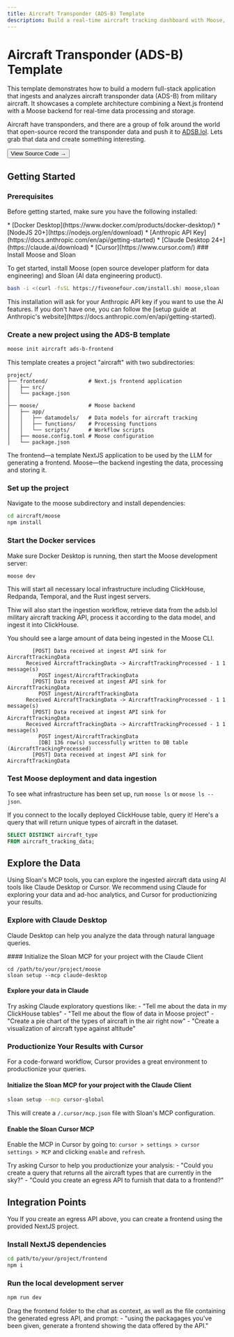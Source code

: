 ```yaml
---
title: Aircraft Transponder (ADS-B) Template
description: Build a real-time aircraft tracking dashboard with Moose, Next.js, and open ADS-B data
---
```



# Aircraft Transponder (ADS-B) Template

This template demonstrates how to build a modern full-stack application that ingests and analyzes aircraft transponder data (ADS-B) from military aircraft. It showcases a complete architecture combining a Next.js frontend with a Moose backend for real-time data processing and storage.

Aircraft have transponders, and there are a group of folk around the world that open-source record the transponder data and push it to [ADSB.lol](https://adsb.lol/). Lets grab that data and create something interesting.

<Link href="https://github.com/514-labs/moose/tree/main/templates/ads-b-frontend">
  <Button variant="outline">View Source Code →</Button>
</Link>

## Getting Started

### Prerequisites

Before getting started, make sure you have the following installed:

<Callout type="info" title="Requirements">
* [Docker Desktop](https://www.docker.com/products/docker-desktop/)  
* [NodeJS 20+](https://nodejs.org/en/download)  
* [Anthropic API Key](https://docs.anthropic.com/en/api/getting-started)  
* [Claude Desktop 24+](https://claude.ai/download)  
* [Cursor](https://www.cursor.com/)
</Callout>

<Steps>
### Install Moose and Sloan

To get started, install Moose (open source developer platform for data engineering) and Sloan (AI data engineering product).

```bash filename="terminal" copy
bash -i <(curl -fsSL https://fiveonefour.com/install.sh) moose,sloan
```

<Callout type="info" title="Anthropic API Key">
This installation will ask for your Anthropic API key if you want to use the AI features. If you don't have one, you can follow the [setup guide at Anthropic's website](https://docs.anthropic.com/en/api/getting-started).
</Callout>

### Create a new project using the ADS-B template

```bash filename="terminal" copy
moose init aircraft ads-b-frontend
```

This template creates a project "aircraft" with two subdirectories:

```
project/
├── frontend/             # Next.js frontend application
│   ├── src/
│   └── package.json
│
├── moose/                # Moose backend
│   ├── app/
│   │   ├── datamodels/   # Data models for aircraft tracking
│   │   ├── functions/    # Processing functions
│   │   └── scripts/      # Workflow scripts
│   ├── moose.config.toml # Moose configuration
│   └── package.json
```

The frontend—a template NextJS application to be used by the LLM for generating a frontend. Moose—the backend ingesting the data, processing and storing it. 

### Set up the project

Navigate to the moose subdirectory and install dependencies:

```bash filename="terminal" copy
cd aircraft/moose
npm install
```

### Start the Docker services

Make sure Docker Desktop is running, then start the Moose development server:

```bash filename="terminal" copy
moose dev
```

This will start all necessary local infrastructure including ClickHouse, Redpanda, Temporal, and the Rust ingest servers.

Thiw will also start the ingestion workflow, retrieve data from the adsb.lol military aircraft tracking API, process it according to the data model, and ingest it into ClickHouse.

You should see a large amount of data being ingested in the Moose CLI.

```
        [POST] Data received at ingest API sink for AircraftTrackingData
      Received AircraftTrackingData -> AircraftTrackingProcessed - 1 1 message(s)
          POST ingest/AircraftTrackingData
        [POST] Data received at ingest API sink for AircraftTrackingData
          POST ingest/AircraftTrackingData
      Received AircraftTrackingData -> AircraftTrackingProcessed - 1 1 message(s)
        [POST] Data received at ingest API sink for AircraftTrackingData
      Received AircraftTrackingData -> AircraftTrackingProcessed - 1 1 message(s)
          POST ingest/AircraftTrackingData
          [DB] 136 row(s) successfully written to DB table (AircraftTrackingProcessed)
        [POST] Data received at ingest API sink for AircraftTrackingData
```

### Test Moose deployment and data ingestion

To see what infrastructure has been set up, run `moose ls` or `moose ls --json`.

If you connect to the locally deployed ClickHouse table, query it! Here's a query that will return unique types of aircraft in the dataset.

```SQL
SELECT DISTINCT aircraft_type
FROM aircraft_tracking_data;
```

</Steps>

## Explore the Data

Using Sloan's MCP tools, you can explore the ingested aircraft data using AI tools like Claude Desktop or Cursor. We recommend using Claude for exploring your data and ad-hoc analytics, and Cursor for productionizing your results.

### Explore with Claude Desktop

Claude Desktop can help you analyze the data through natural language queries.

<Steps>
#### Initialize the Sloan MCP for your project with the Claude Client

```
cd /path/to/your/project/moose
sloan setup --mcp claude-desktop
```

</Steps>

#### Explore your data in Claude

<Callout type="info" title="Example Questions for Claude">
Try asking Claude exploratory questions like:
- "Tell me about the data in my ClickHouse tables"
- "Tell me about the flow of data in Moose project"
- "Create a pie chart of the types of aircraft in the air right now"
- "Create a visualization of aircraft type against altitude"
</Callout>

### Productionize Your Results with Cursor

For a code-forward workflow, Cursor provides a great environment to productionize your queries.

<Steps>

#### Initialize the Sloan MCP for your project with the Claude Client

```bash filename="terminal" copy
sloan setup --mcp cursor-global
```

This will create a `/.cursor/mcp.json` file with Sloan's MCP configuration.

</Steps>

#### Enable the Sloan Cursor MCP
Enable the MCP in Cursor by going to:
`cursor > settings > cursor settings > MCP` and clicking `enable` and `refresh`.

<Callout type="info" title="Example Question for Cursor">
Try asking Cursor to help you productionize your analysis:
- "Could you create a query that returns all the aircraft types that are currently in the sky?"
- "Could you create an egress API to furnish that data to a frontend?"
</Callout>

## Integration Points

You If you create an egress API above, you can create a frontend using the provided NextJS project.

<Steps>

### Install NextJS dependencies

```bash filename="terminal" copy
cd path/to/your/project/frontend
npm i
```

### Run the local development server

```bash filename="terminal" copy
npm run dev
```

</Steps>

<Callout type="info" title="Example Prompts for generating a frontend">
Drag the frontend folder to the chat as context, as well as the file containing the generated egress API, and prompt:
- "using the packagages you've been given, generate a frontend showing the data offered by the API."
</Callout>
